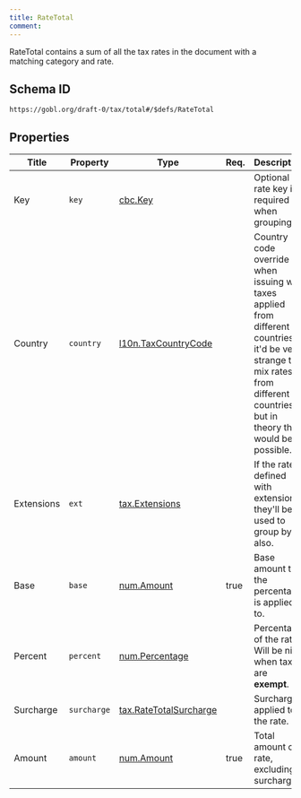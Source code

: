 ```yaml
---
title: RateTotal
comment: 
---
```


RateTotal contains a sum of all the tax rates in the document with a matching category and rate.

## Schema ID

`https://gobl.org/draft-0/tax/total#/$defs/RateTotal`

## Properties

| Title      | Property    | Type                                                        | Req. | Description                                                                                                                                                                       |
|------------|-------------|-------------------------------------------------------------|------|-----------------------------------------------------------------------------------------------------------------------------------------------------------------------------------|
| Key        | `key`       | [cbc.Key](/draft-0/cbc/key)                                 |      | Optional rate key is required when grouping.                                                                                                                                      |
| Country    | `country`   | [l10n.TaxCountryCode](/draft-0/l10n/tax_country_code)       |      | Country code override when issuing with taxes applied from different countries, it'd be very strange to mix rates from different countries, but in theory this would be possible. |
| Extensions | `ext`       | [tax.Extensions](/draft-0/tax/extensions)                   |      | If the rate is defined with extensions, they'll be used to group by also.                                                                                                         |
| Base       | `base`      | [num.Amount](/draft-0/num/amount)                           | true | Base amount that the percentage is applied to.                                                                                                                                    |
| Percent    | `percent`   | [num.Percentage](/draft-0/num/percentage)                   |      | Percentage of the rate. Will be nil when taxes are **exempt**.                                                                                                                    |
| Surcharge  | `surcharge` | [tax.RateTotalSurcharge](/draft-0/tax/rate_total_surcharge) |      | Surcharge applied to the rate.                                                                                                                                                    |
| Amount     | `amount`    | [num.Amount](/draft-0/num/amount)                           | true | Total amount of rate, excluding surcharges                                                                                                                                        |

